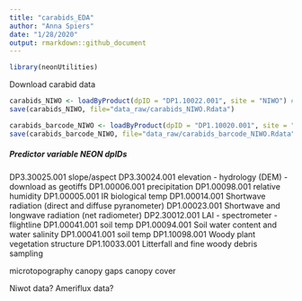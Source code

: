 ```yaml
---
title: "carabids_EDA"
author: "Anna Spiers"
date: "1/28/2020"
output: rmarkdown::github_document
---
```


```r
library(neonUtilities)
```

Download carabid data
```r
carabids_NIWO <- loadByProduct(dpID = "DP1.10022.001", site = "NIWO") #ground beetles
save(carabids_NIWO, file="data_raw/carabids_NIWO.Rdata")

carabids_barcode_NIWO <- loadByProduct(dpID = "DP1.10020.001", site = "NIWO") #ground beetle barcodes
save(carabids_barcode_NIWO, file="data_raw/carabids_barcode_NIWO.Rdata")
```


##### Predictor variable NEON dpIDs
DP3.30025.001 slope/aspect 
DP3.30024.001 elevation - hydrology (DEM) - download as geotiffs
DP1.00006.001 precipitation
DP1.00098.001 relative humidity
DP1.00005.001 IR biological temp
DP1.00014.001 Shortwave radiation (direct and diffuse pyranometer)
DP1.00023.001 Shortwave and longwave radiation (net radiometer)
DP2.30012.001 LAI - spectrometer - flightline
DP1.00041.001 soil temp
DP1.00094.001 Soil water content and water salinity
DP1.00041.001 soil temp
DP1.10098.001 Woody plant vegetation structure
DP1.10033.001 Litterfall and fine woody debris sampling

microtopography
canopy gaps
canopy cover

Niwot data?
Ameriflux data?

